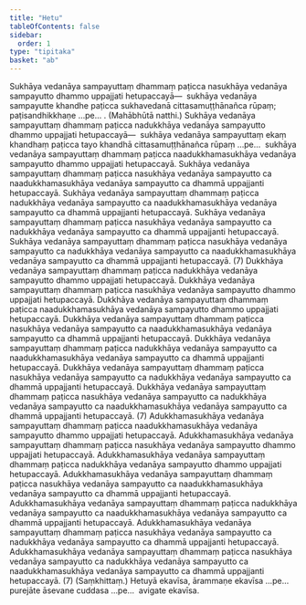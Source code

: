 ```yaml
---
title: "Hetu"
tableOfContents: false
sidebar:
  order: 1
type: "tipitaka"
basket: "ab"
---
```



<DynamicBreadcrumb />

<Division number="12">

<Paragraph number="24">
Sukhāya vedanāya sampayuttaṃ dhammaṃ paṭicca nasukhāya vedanāya sampayutto dhammo uppajjati hetupaccayā—  sukhāya vedanāya sampayutte khandhe paṭicca sukhavedanā cittasamuṭṭhānañca rūpaṃ; paṭisandhikkhaṇe …pe… . (Mahābhūtā natthi.) Sukhāya vedanāya sampayuttaṃ dhammaṃ paṭicca nadukkhāya vedanāya sampayutto dhammo uppajjati hetupaccayā—  sukhāya vedanāya sampayuttaṃ ekaṃ khandhaṃ paṭicca tayo khandhā cittasamuṭṭhānañca rūpaṃ …pe…  sukhāya vedanāya sampayuttaṃ dhammaṃ paṭicca naadukkhamasukhāya vedanāya sampayutto dhammo uppajjati hetupaccayā. Sukhāya vedanāya sampayuttaṃ dhammaṃ paṭicca nasukhāya vedanāya sampayutto ca naadukkhamasukhāya vedanāya sampayutto ca dhammā uppajjanti hetupaccayā. Sukhāya vedanāya sampayuttaṃ dhammaṃ paṭicca nadukkhāya vedanāya sampayutto ca naadukkhamasukhāya vedanāya sampayutto ca dhammā uppajjanti hetupaccayā. Sukhāya vedanāya sampayuttaṃ dhammaṃ paṭicca nasukhāya vedanāya sampayutto ca nadukkhāya vedanāya sampayutto ca dhammā uppajjanti hetupaccayā. Sukhāya vedanāya sampayuttaṃ dhammaṃ paṭicca nasukhāya vedanāya sampayutto ca nadukkhāya vedanāya sampayutto ca naadukkhamasukhāya vedanāya sampayutto ca dhammā uppajjanti hetupaccayā. (7)
</Paragraph>

</Division>
<Division number="13">

<Paragraph number="25">
Dukkhāya vedanāya sampayuttaṃ dhammaṃ paṭicca nadukkhāya vedanāya sampayutto dhammo uppajjati hetupaccayā. Dukkhāya vedanāya sampayuttaṃ dhammaṃ paṭicca nasukhāya vedanāya sampayutto dhammo uppajjati hetupaccayā. Dukkhāya vedanāya sampayuttaṃ dhammaṃ paṭicca naadukkhamasukhāya vedanāya sampayutto dhammo uppajjati hetupaccayā. Dukkhāya vedanāya sampayuttaṃ dhammaṃ paṭicca nasukhāya vedanāya sampayutto ca naadukkhamasukhāya vedanāya sampayutto ca dhammā uppajjanti hetupaccayā. Dukkhāya vedanāya sampayuttaṃ dhammaṃ paṭicca nadukkhāya vedanāya sampayutto ca naadukkhamasukhāya vedanāya sampayutto ca dhammā uppajjanti hetupaccayā. Dukkhāya vedanāya sampayuttaṃ dhammaṃ paṭicca nasukhāya vedanāya sampayutto ca nadukkhāya vedanāya sampayutto ca dhammā uppajjanti hetupaccayā. Dukkhāya vedanāya sampayuttaṃ dhammaṃ paṭicca nasukhāya vedanāya sampayutto ca nadukkhāya vedanāya sampayutto ca naadukkhamasukhāya vedanāya sampayutto ca dhammā uppajjanti hetupaccayā. (7)
</Paragraph>

</Division>
<Division number="14">

<Paragraph number="26">
Adukkhamasukhāya vedanāya sampayuttaṃ dhammaṃ paṭicca naadukkhamasukhāya vedanāya sampayutto dhammo uppajjati hetupaccayā. Adukkhamasukhāya vedanāya sampayuttaṃ dhammaṃ paṭicca nasukhāya vedanāya sampayutto dhammo uppajjati hetupaccayā. Adukkhamasukhāya vedanāya sampayuttaṃ dhammaṃ paṭicca nadukkhāya vedanāya sampayutto dhammo uppajjati hetupaccayā. Adukkhamasukhāya vedanāya sampayuttaṃ dhammaṃ paṭicca nasukhāya vedanāya sampayutto ca naadukkhamasukhāya vedanāya sampayutto ca dhammā uppajjanti hetupaccayā. Adukkhamasukhāya vedanāya sampayuttaṃ dhammaṃ paṭicca nadukkhāya vedanāya sampayutto ca naadukkhamasukhāya vedanāya sampayutto ca dhammā uppajjanti hetupaccayā. Adukkhamasukhāya vedanāya sampayuttaṃ dhammaṃ paṭicca nasukhāya vedanāya sampayutto ca nadukkhāya vedanāya sampayutto ca dhammā uppajjanti hetupaccayā. Adukkhamasukhāya vedanāya sampayuttaṃ dhammaṃ paṭicca nasukhāya vedanāya sampayutto ca nadukkhāya vedanāya sampayutto ca naadukkhamasukhāya vedanāya sampayutto ca dhammā uppajjanti hetupaccayā. (7) (Saṃkhittaṃ.)
</Paragraph>

<Paragraph number="27">
Hetuyā ekavīsa, ārammaṇe ekavīsa …pe…  purejāte āsevane cuddasa …pe…  avigate ekavīsa.
</Paragraph>
</Division>